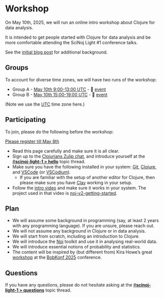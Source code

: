 # Workshop

On May 10th, 2025, we will run an online intro workshop about Clojure for data analysis.

It is intended to get people started with Clojure for data analysis and be more comfortable attending the SciNoj Light #1 conference talks.

See the [initial blog post]((https://scicloj.github.io/blog/data-analyis-with-clojure-free-workshop-may-10th-initial-survey/)) for additional background.

## Groups

To account for diverse time zones, we will have two runs of the workshop:

- Group A - [May 10th 9:00-13:00 UTC](https://time.is/09:00_10_MAY_2025_in_UTC) - 📅 [event](https://clojureverse.org/t/scinoj-light-1-prep-workshop-data-analysis-in-clojure-group-a/)
- Group B - [May 10th 15:00-19:00 UTC](https://time.is/15:00_10_MAY_2025_in_UTC) - 📅 [event](https://clojureverse.org/t/scinoj-light-1-prep-workshop-data-analysis-in-clojure-group-b/11370)

(Note we use the [UTC](https://time.is/UTC) time zone here.)

## Participating

To join, please do the following before the workshop:

<a class="btn btn-success btn-lg px-4 mb-2 rounded" href="https://forms.gle/HYjqi5V26Aiv7cu67" role="button">Please register till May 8th</a>

* Read this page carefully and make sure it is all clear.
* Sign up to the [Clojurians Zulip chat](https://scicloj.github.io/docs/community/chat/), and introduce yourself at the [#**scinoj-light-1 > hello**](https://clojurians.zulipchat.com/#narrow/channel/479601-scinoj-light-1/topic/hello/) topic thread.
* Make sure you have the following installed in your system: [Git](https://git-scm.com/), [Clojure](https://clojure.org/guides/install_clojure), and [VSCode](https://code.visualstudio.com/) (or [VSCodium](https://vscodium.com/)).
  * If you are familiar with the setup of another editor for Clojure, then please make sure you have [Clay](https://scicloj.github.io/clay/) working in your setup.
* Follow the [intro video](https://www.youtube.com/watch?v=B1yPkpyiEEs) and make sure it works in your system. The project used in that video is [noj-v2-getting-started](https://github.com/scicloj/noj-v2-getting-started).

## Plan

- We will assume some background in programming (say, at least 2 years with any programming language). If you are unsure, please reach out.
- We will not assume any background in Clojure or in data analysis.
- We will start from scratch, including an introduction to Clojure.
- We will introduce the [Noj](https://scicloj.github.io/noj/) toolkit and use it in analysing real-world data.
- We will introduce essential notions of probability and statistics.
- The content will be inspired by (but different from) Kira Howe's great [workshop](https://bobkonf.de/2025/howe.html) at the [BobKonf 2025](https://bobkonf.de/2025/en/) conference.

## Questions

If you have any questions, please do not hesitate asking at the [#**scinoj-light-1 > questions**](https://clojurians.zulipchat.com/#narrow/channel/479601-scinoj-light-1/topic/questions/) topic thread.

